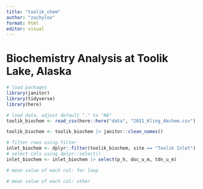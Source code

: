 ```yaml
---
title: "toolik_chem"
author: "zachyloo"
format: html
editor: visual
---
```


# Biochemistry Analysis at Toolik Lake, Alaska

```r
# load packages
library(janitor)
library(tidyverse)
library(here)
```

```r
# load data, adjust default "." to "NA"
toolik_biochem <- read_csv(here::here("data", "2011_Kling_Akchem.csv"), na = c(".", "NA"))

toolik_biochem <- toolik_biochem |> janitor::clean_names()
```

```r
# filter rows using filter
inlet_biochem <- dplyr::filter(toolik_biochem, site == "Toolik Inlet")
# select cols using dplyr::select()
inlet_biochem <- inlet_biochem |> select(p_h, doc_u_m, tdn_u_m)
```

```r
# mean value of each col: for loop

# mean value of each col: other
```

